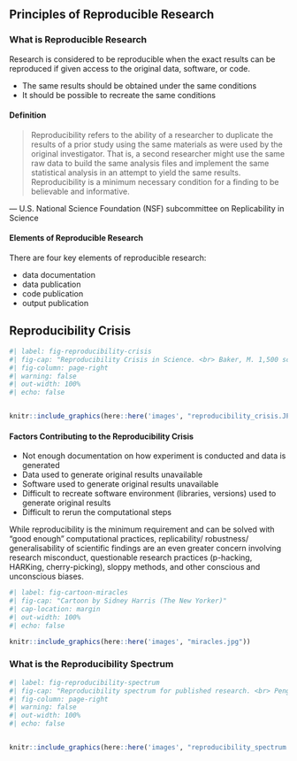 ## Principles of Reproducible Research

### What is Reproducible Research

Research is considered to be reproducible when the exact results can be reproduced if given access to the original data, software, or code.

-   The same results should be obtained under the same conditions
-   It should be possible to recreate the same conditions

#### Definition

> Reproducibility refers to the ability of a researcher to duplicate the results of a prior study using the same materials as were used by the original investigator. That is, a second researcher might use the same raw data to build the same analysis files and implement the same statistical analysis in an attempt to yield the same results. Reproducibility is a minimum necessary condition for a finding to be believable and informative.

::: {.column-margin}
--- U.S. National Science Foundation (NSF) subcommittee on Replicability in Science
:::

#### Elements of Reproducible Research

There are four key elements of reproducible research:

-   data documentation
-   data publication
-   code publication
-   output publication

## Reproducibility Crisis


```r
#| label: fig-reproducibility-crisis
#| fig-cap: "Reproducibility Crisis in Science. <br> Baker, M. 1,500 scientists lift the lid on reproducibility. Nature 533, 452–454 (2016)"
#| fig-column: page-right
#| warning: false
#| out-width: 100%
#| echo: false


knitr::include_graphics(here::here('images', "reproducibility_crisis.JPG"))

```

#### Factors Contributing to the Reproducibility Crisis

-   Not enough documentation on how experiment is conducted and data is generated
-   Data used to generate original results unavailable
-   Software used to generate original results unavailable
-   Difficult to recreate software environment (libraries, versions) used to generate original results
-   Difficult to rerun the computational steps



While reproducibility is the minimum requirement and can be solved with "good enough" computational practices, replicability/ robustness/ generalisability of scientific findings are an even greater concern involving research misconduct, questionable research practices (p-hacking, HARKing, cherry-picking), sloppy methods, and other conscious and unconscious biases.



```r
#| label: fig-cartoon-miracles
#| fig-cap: "Cartoon by Sidney Harris (The New Yorker)"
#| cap-location: margin
#| out-width: 100%
#| echo: false

knitr::include_graphics(here::here('images', "miracles.jpg"))

```


### What is the Reproducibility Spectrum

```r
#| label: fig-reproducibility-spectrum
#| fig-cap: "Reproducibility spectrum for published research. <br> Peng, RD Reproducible Research in Computational Science Science (2011)"
#| fig-column: page-right
#| warning: false
#| out-width: 100%
#| echo: false


knitr::include_graphics(here::here('images', "reproducibility_spectrum.jpg"))

```
